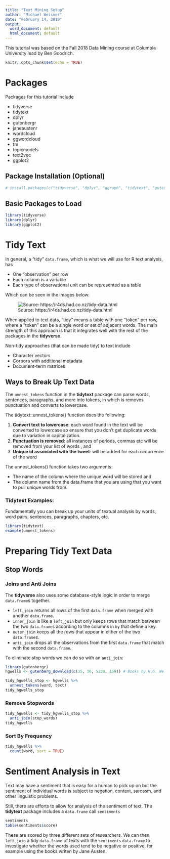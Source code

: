 ```yaml
---
title: "Text Mining Setup"
author: "Michael Weisner"
date: "February 14, 2019"
output:
  word_document: default
  html_document: default
---
```

This tutorial was based on the Fall 2018 Data Mining course at Columbia University lead by Ben Goodrich.

```r
knitr::opts_chunk$set(echo = TRUE)
```

# Packages

Packages for this tutorial include

* tidyverse
* tidytext
* dplyr
* gutenbergr
* janeaustenr
* wordcloud
* ggwordcloud
* tm
* topicmodels
* text2vec
* ggplot2

## Package Installation (Optional)
```r
# install.packages(c("tidyverse", "dplyr", "ggraph", "tidytext", "gutenbergr", "janeaustenr", "tm", "wordcloud", "topicmodels", "text2vec", "ggplot2", "ggwordcloud", "quanteda"))
```

## Basic Packages to Load
```r
library(tidyverse)
library(dplyr)
library(ggplot2)
```


# Tidy Text

In general, a "tidy" `data.frame`, which is what we will use for R text analysis, has

* One "observation" per row
* Each column is a variable
* Each type of observational unit can be represented as a table

Which can be seen in the images below:

![Source: https://r4ds.had.co.nz/tidy-data.html](tidy-1.png)

When applied to text data, "tidy" means a table with one "token" per row, where a "token" can be a single word or set of adjacent words. The main strength of this approach is that it integrates well with the rest of the packages in the **tidyverse**.

Non-tidy approaches (that can be made tidy) to text include

* Character vectors
* Corpora with additional metadata
* Document-term matrices


## Ways to Break Up Text Data
The `unnest_tokens` function in the **tidytext** package can parse words, sentences, paragraphs, and more into tokens, in which is removes punctuation and converts to lowercase.

The tidytext::unnest_tokens() function does the following:

1. **Convert text to lowercase**: each word found in the text will be converted to lowercase so ensure that you don’t get duplicate words due to variation in capitalization.
2. **Punctuation is removed**: all instances of periods, commas etc will be removed from your list of words , and
3. **Unique id associated with the tweet**: will be added for each occurrence of the word

The unnest_tokens() function takes two arguments:

+ The name of the column where the unique word will be stored and
+ The column name from the data.frame that you are using that you want to pull unique words from.

### Tidytext Examples:

Fundamentally you can break up your units of textual analysis by words, word pairs, sentences, paragraphs, chapters, etc.
```r
library(tidytext)
example(unnest_tokens)
```

# Preparing Tidy Text Data
## Stop Words

### Joins and Anti Joins

The **tidyverse** also uses some database-style logic in order to merge `data.frame`s together. 

* `left_join` returns all rows of the first `data.frame` when merged with another `data.frame`.
* `inner_join` is like a `left_join` but only keeps rows that match between the two `data.frame`s according to the columns in `by` that define a key. 
* `outer_join` keeps all the rows that appear in either of the two `data.frame`s. 
* `anti_join` drops all the observations from the first `data.frame` that match with the second `data.frame`.

To eliminate stop words we can do so with an `anti_join`:

```r
library(gutenbergr)
hgwells <- gutenberg_download(c(35, 36, 5230, 159)) # Books by H.G. Wells

tidy_hgwells_stop <- hgwells %>%
  unnest_tokens(word, text)
tidy_hgwells_stop
```


### Remove Stopwords
```r
tidy_hgwells <- tidy_hgwells_stop %>% 
  anti_join(stop_words)
tidy_hgwells
```


### Sort By Frequency
```r
tidy_hgwells %>%
  count(word, sort = TRUE)
```


# Sentiment Analysis in Text

Text may have a sentiment that is easy for a human to pick up on but the sentiment of individual words is subject to negation, context, sarcasm, and other linguistic problems. 

Still, there are efforts to allow for analysis of the sentiment of text. The **tidytext** package includes a `data.frame` call `sentiments`

```r
sentiments
table(sentiments$score)
```

These are scored by three different sets of researchers. We can then `left_join` a tidy `data.frame` of texts with the `sentiments` `data.frame` to investigate whether the words used tend to be negative or positive, for example using the books writen by Jane Austen.







